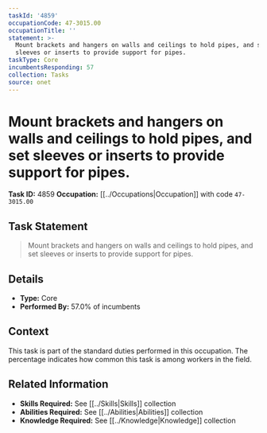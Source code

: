 ```yaml
---
taskId: '4859'
occupationCode: 47-3015.00
occupationTitle: ''
statement: >-
  Mount brackets and hangers on walls and ceilings to hold pipes, and set
  sleeves or inserts to provide support for pipes.
taskType: Core
incumbentsResponding: 57
collection: Tasks
source: onet
---
```

# Mount brackets and hangers on walls and ceilings to hold pipes, and set sleeves or inserts to provide support for pipes.

**Task ID:** 4859
**Occupation:** [[../Occupations|Occupation]] with code `47-3015.00`

## Task Statement

> Mount brackets and hangers on walls and ceilings to hold pipes, and set sleeves or inserts to provide support for pipes.

## Details

- **Type:** Core
- **Performed By:** 57.0% of incumbents

## Context

This task is part of the standard duties performed in this occupation. The percentage indicates how common this task is among workers in the field.

## Related Information

- **Skills Required:** See [[../Skills|Skills]] collection
- **Abilities Required:** See [[../Abilities|Abilities]] collection
- **Knowledge Required:** See [[../Knowledge|Knowledge]] collection

